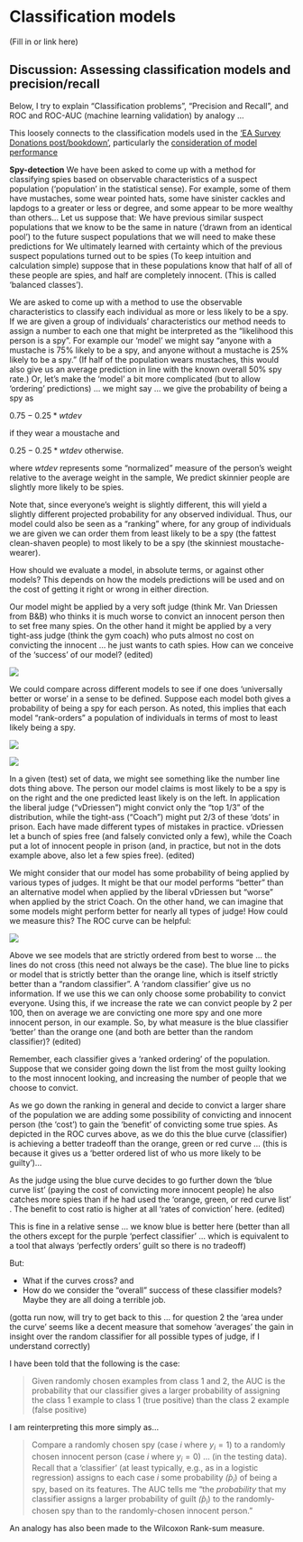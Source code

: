 # Classification models

(Fill in or link here)

## Discussion: Assessing classification models and precision/recall {#classification_model_disc}

Below, I try to explain "Classification problems", "Precision and Recall", and ROC and ROC-AUC (machine learning validation) by analogy ...

This loosely connects to the classification models used in the ['EA Survey Donations post/bookdown'](), particularly the [consideration of model performance](https://rethinkpriorities.github.io/ea_data_public/eas_donations.html#model-perf)

**Spy-detection** We have been asked to come up with a method for classifying spies based on observable characteristics of a suspect population ('population' in the statistical sense). For example, some of them have mustaches, some wear pointed hats, some have sinister cackles and lapdogs to a greater or less or degree, and some appear to be more wealthy than others... Let us suppose that: We have previous similar suspect populations that we know to be the same in nature ('drawn from an identical pool') to the future suspect populations that we will need to make these predictions for We ultimately learned with certainty which of the previous suspect populations turned out to be spies (To keep intuition and calculation simple) suppose that in these populations know that half of all of these people are spies, and half are completely innocent. (This is called 'balanced classes').

We are asked to come up with a method to use the observable characteristics to classify each individual as more or less likely to be a spy. If we are given a group of individuals' characteristics our method needs to assign a number to each one that might be interpreted as the "likelihood this person is a spy". For example our 'model' we might say "anyone with a mustache is 75% likely to be a spy, and anyone without a mustache is 25% likely to be a spy." (If half of the population wears mustaches, this would also give us an average prediction in line with the known overall 50% spy rate.) Or, let's make the 'model' a bit more complicated (but to allow 'ordering' predictions) ... we might say ... we give the probability of being a spy as

$0.75 - 0.25*wtdev$

if they wear a moustache and

$0.25 - 0.25*wtdev$ otherwise.

where $wtdev$ represents some "normalized" measure of the person's weight relative to the average weight in the sample, We predict skinnier people are slightly more likely to be spies.

Note that, since everyone's weight is slightly different, this will yield a slightly different projected probability for any observed individual. Thus, our model could also be seen as a "ranking" where, for any group of individuals we are given we can order them from least likely to be a spy (the fattest clean-shaven people) to most likely to be a spy (the skinniest moustache-wearer).

How should we evaluate a model, in absolute terms, or against other models? This depends on how the models predictions will be used and on the cost of getting it right or wrong in either direction.

Our model might be applied by a very soft judge (think Mr. Van Driessen from B&B) who thinks it is much worse to convict an innocent person then to set free many spies. On the other hand it might be applied by a very tight-ass judge (think the gym coach) who puts almost no cost on convicting the innocent ... he just wants to cath spies. How can we conceive of the 'success' of our model? (edited)

![](https://www.researchgate.net/profile/Bahman-Zohuri/publication/350592160/figure/fig2/AS:1008253420969985@1617397756511/Predictions-Ranked-in-Ascending-order-of-Logistic-Regression-Score.png)

We could compare across different models to see if one does 'universally better or worse' in a sense to be defined. Suppose each model both gives a probability of being a spy for each person. As noted, this implies that each model "rank-orders" a population of individuals in terms of most to least likely being a spy.

![](http://assets.sbnation.com/assets/1072548/DavidVanDriessen.jpg)

![](https://static.tvtropes.org/pmwiki/pub/images/buzzcut_2906.jpg)

In a given (test) set of data, we might see something like the number line dots thing above. The person our model claims is most likely to be a spy is on the right and the one predicted least likely is on the left. In application the liberal judge ("vDriessen") might convict only the "top 1/3" of the distribution, while the tight-ass ("Coach") might put 2/3 of these 'dots' in prison. Each have made different types of mistakes in practice. vDriessen let a bunch of spies free (and falsely convicted only a few), while the Coach put a lot of innocent people in prison (and, in practice, but not in the dots example above, also let a few spies free). (edited)

We might consider that our model has some probability of being applied by various types of judges. It might be that our model performs "better" than an alternative model when applied by the liberal vDriessen but "worse" when applied by the strict Coach. On the other hand, we can imagine that some models might perform better for nearly all types of judge! How could we measure this? The ROC curve can be helpful:

![](https://upload.wikimedia.org/wikipedia/commons/thumb/1/13/Roc_curve.svg/440px-Roc_curve.svg.png)

Above we see models that are strictly ordered from best to worse ... the lines do not cross (this need not always be the case). The blue line to picks or model that is strictly better than the orange line, which is itself strictly better than a "random classifier". A 'random classifier' give us no information. If we use this we can only choose some probability to convict everyone. Using this, if we increase the rate we can convict people by 2 per 100, then on average we are convicting one more spy and one more innocent person, in our example. So, by what measure is the blue classifier 'better' than the orange one (and both are better than the random classifier)? (edited)

Remember, each classifier gives a 'ranked ordering' of the population. Suppose that we consider going down the list from the most guilty looking to the most innocent looking, and increasing the number of people that we choose to convict.

As we go down the ranking in general and decide to convict a larger share of the population we are adding some possibility of convicting and innocent person (the 'cost') to gain the 'benefit' of convicting some true spies. As depicted in the ROC curves above, as we do this the blue curve (classifier) is achieving a better tradeoff than the orange, green or red curve ... (this is because it gives us a 'better ordered list of who us more likely to be guilty')...

As the judge using the blue curve decides to go further down the 'blue curve list' (paying the cost of convicting more innocent people) he also catches more spies than if he had used the 'orange, green, or red curve list' . The benefit to cost ratio is higher at all 'rates of conviction' here. (edited)

This is fine in a relative sense ... we know blue is better here (better than all the others except for the purple 'perfect classifier' ... which is equivalent to a tool that always 'perfectly orders' guilt so there is no tradeoff)

But:

-   What if the curves cross? and
-   How do we consider the "overall" success of these classifier models? Maybe they are all doing a terrible job.

(gotta run now, will try to get back to this ... for question 2 the 'area under the curve' seems like a decent measure that somehow 'averages' the gain in insight over the random classifier for all possible types of judge, if I understand correctly)

I have been told that the following is the case:

> Given randomly chosen examples from class 1 and 2, the AUC is the probability that our classifier gives a larger probability of assigning the class 1 example to class 1 (true positive) than the class 2 example (false positive)

I am reinterpreting this more simply as...

> Compare a randomly chosen spy (case $i$ where $y_i=1$) to a randomly chosen innocent person (case $i$ where $y_i=0$) ... (in the testing data). Recall that a 'classifier' (at least typically, e.g., as in a logistic regression) assigns to each case $i$ some probability $\hat(p_i)$ of being a spy, based on its features. The AUC tells me "the *probability* that my classifier assigns a larger probability of guilt $\hat(p_i)$ to the randomly-chosen spy than to the randomly-chosen innocent person."

An analogy has also been made to the Wilcoxon Rank-sum measure.
